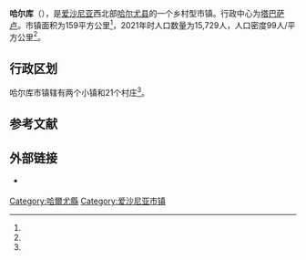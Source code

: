 {{Infobox settlement
| name                    = 哈尔库
| native_name             = Harku vald
| native_name_lang        = et
| settlement_type         = 市镇
| image_skyline           = Harku mois.jpg
| image_caption           = 哈尔库庄园
| image_flag              = Harku valla lipp.svg
| flag_size               = 125px
| image_shield            = Harku valla vapp.svg
| shield_size             = 75px
| image_map               = Eesti_Harku_vald_2017.svg
| mapsize                 = 
| map_caption             = 哈尔库市镇在爱沙尼亚的位置
| subdivision_type        = 国家
| subdivision_name        = [[爱沙尼亚|爱沙尼亚]]
| subdivision_type1       = [[爱沙尼亚行政区划|县]]
| subdivision_name1       = [[哈尔尤县|哈尔尤县]]
| seat_type               = 行政中心
| seat                    = [[塔巴萨卢|塔巴萨卢]]
| area_total_km2          = 159.02
| area_footnotes          = <ref name="haldus"/>
| population_total        = 15,729<ref name="demog"/>
| population_as_of        = 2021
| population_density_km2  = auto
| website                 = {{URL|https://www.harku.ee/}}
}}
'''哈尔库'''（{{lang-et|Harku vald}}），是[[爱沙尼亚|爱沙尼亚]]西北部[[哈尔尤县|哈尔尤县]]的一个乡村型市镇。行政中心为[[塔巴萨卢|塔巴萨卢]]。市镇面积为159平方公里<ref name="haldus"/>，2021年时人口数量为15,729人，人口密度99人/平方公里<ref name="demog"/>。

== 行政区划 ==
哈尔库市镇辖有两个小镇和21个村庄<ref name="Asustus"/>。

== 参考文献 ==
{{Reflist|30em|refs=
<ref name="demog">{{cite web | url = https://www.elvl.ee/elanike-arv | title = Elanike demograafiline jaotus KOV-de kaupa | language = et | publisher = Eesti Linnade ja Valdade Liit | date = 2021-01-06 | accessdate = 2021-04-04 | archive-date = 2020-12-05 | archive-url = https://web.archive.org/web/20201205023600/https://www.elvl.ee/elanike-arv | dead-url = no }}</ref>

<ref name="haldus">{{cite web | url = https://haldusreform.fin.ee/static/sites/3/2018/02/ulevaade_omavalitsused_2018.xlsx | title = Ühinenud ja kõikide omavalitsuste ülevaade (sh KOV kontaktandmed ja omavalitsusjuhid) | format = xlsx | language = et | publisher = haldusreform.fin.ee | date = 2018-03 | accessdate = 2021-04-04 | archive-date = 2018-04-02 | archive-url = https://web.archive.org/web/20180402225522/https://haldusreform.fin.ee/static/sites/3/2018/02/ulevaade_omavalitsused_2018.xlsx | dead-url = no }}</ref>

<ref name="Asustus">{{cite web | url = https://www.riigiteataja.ee/aktilisa/1020/2201/8005/Asustusuksuste_nimistu_lisa_30012018.pdf | title = Asustusüksuste nimistu | format = pdf | language = et | publisher = riigiteataja.ee | date = 2018-01-30 | accessdate = 2021-04-04 | archive-date = 2018-05-10 | archive-url = https://web.archive.org/web/20180510185113/https://www.riigiteataja.ee/aktilisa/1020/2201/8005/Asustusuksuste_nimistu_lisa_30012018.pdf | dead-url = no }}</ref>
}}

== 外部链接 ==
{{commonscat|Harku Parish|position=left}}
* {{Official site|https://www.harku.ee/}} {{et icon}}

{{DEFAULTSORT:Harku vald}}
[[Category:哈爾尤縣|Category:哈爾尤縣]]
[[Category:爱沙尼亚市镇|Category:爱沙尼亚市镇]]